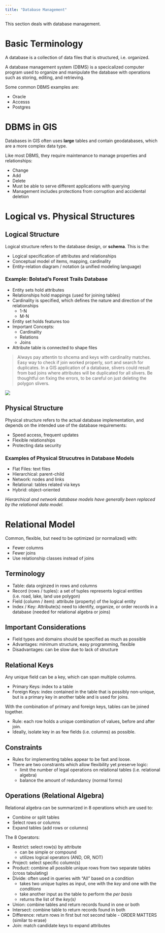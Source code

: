 ```yaml
---
title: "Database Management"
---
```


This section deals with database management.

# Basic Terminology

A database is a collection of data files that is structured, i.e. organized.

A database management system (DBMS) is a specicalized computer program used to organize and manipulate the database with operations such as storing, editing, and retrieving.

Some common DBMS examples are:

- Oracle
- Accesss
- Postgres

# DBMS in GIS

Databases in GIS often uses **large** tables and contain geodatabases, which are a more complex data type.

Like most DBMS, they require maintenance to manage properties and relationships:

- Change
- Add
- Delete
- Must be able to serve different applications with querying
- Management includes protections from corruption and accidental deletion

# Logical vs. Physical Structures

## Logical Structure

Logical structure refers to the database design, or **schema**. This is the: 

- Logical specification of attributes and relationships
- Conceptual model of items, mapping, cardinality
- Entity-relation diagram / notation (a unified modeling language)

### Example: Bolstad's Forest Trails Database

- Entity sets hold attributes
- Relationships hold mappings (used for joining tables)
- Cardinality is specified, which defines the nature and direction of the relationships
  - 1-N
  - M-N
- Entity set holds features too
- Important Concepts:
  - Cardinality
  - Relations
  - Joins
- Attribute table is connected to shape files

> Always pay attentin to shcema and keys with cardinality matches. Easy way to check if join worked properly, sort and search for duplicates. In a GIS application of a database, slivers could result from bad joins where attributes will be duplicated for all slivers. Be thoughtful on fixing the errors, to be careful on just deleting the polygon slivers.

![](images/dbms_1.png)

## Physical Structure

Physical structure refers to the actual database implementation, and depends on the intended use of the database requirements:

- Speed access, frequent updates
- Flexible relationships
- Protecting data security

### Examples of Physical Strucutres in Database Models

- Flat Files: text files
- Hierarchical: parent-child
- Network: nodes and links
- Relational: tables related via keys
- Hybrid: object-oriented

*Hierarchical and network database models have generally been replaced by the relational data model.*

# Relational Model

Common, flexible, but need to be optimized (or normalized) with:

- Fewer columns
- Fewer joins
- Use relationship classes instead of joins

## Terminology

- Table: data orginzed in rows and columns
- Record (rows / tuples): a set of tuples represents logical entities (i.e. road, lake, land use polygon)
- Field (column / item): attribute (property) of the logical entity
- Index / Key: Attribute(s) need to identify, organize, or order records in a database (needed for relational algebra or joins)

## Important Considerations

- Field types and domains should be specified as much as possible
- Advantages: minimum structure, easy programming, flexible
- Disadvantages: can be slow due to lack of structure

## Relational Keys

Any unique field can be a key, which can span multiple columns.

- Primary Keys: index to a table
- Foreign Keys: index contained in the table that is possibly non-unique, but is a primary key in another table and is used for joins.

With the combination of primary and foreign keys, tables can be joined together.

- Rule: each row holds a unique combination of values, before and after join.
- Ideally, isolate key in as few fields (i.e. columns) as possible.

## Constraints

- Rules for implementing tables appear to be fast and loose.
- There are two constraints which allow flexibility yet preserve logic:
  - limit the number of legal operations on relational tables (i.e. relational algebra)
  - balance the amount of redundancy (normal forms)

## Operations (Relational Algebra)

Relational algebra can be summarized in 8 operations which are used to:

- Combine or split tables
- Select rows or columns
- Expand tables (add rows or columns)

The 8 Operators:

- Restrict: select row(s) by attribute
  - can be simple or compound
  - utilizes logical operators (AND, OR, NOT)
- Project: select specific column(s)
- Product: combine all possible unique rows from two separate tables (cross tabulating)
- Divide: often used in queries with "All" based on a condition
  - takes two unique tuples as input, one with the *key* and one with the *conditions*
  - take another input as the table to perform the *per basis*
  - returns the list of the *key(s)*
- Union: combine tables and return records found in one or both
- Intersect: combine table to return records found in both
- Difference: return rows in first but not second table - ORDER MATTERS (similar to erase)
- Join: match candidate keys to expand attributes
